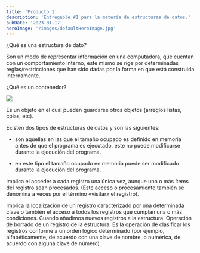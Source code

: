 ```yaml
---
title: 'Producto 1'
description: 'Entregable #1 para la matería de estructuras de datos.'
pubDate: '2023-01-17'
heroImage: '/images/defaultHeroImage.jpg'
---
```



<Question>¿Qué es una estructura de dato?</Question>

Son un modo de representar información en una computadora, que cuentan con un comportamiento interno, este mismo se rige por determinadas reglas/restricciones que han sido dadas por la forma en que está construida internamente.

<Question>¿Qué es un contenedor?</Question>

![](/images/contenedor.png)

Es un objeto en el cual pueden guardarse otros objetos (arreglos listas, colas, etc).

<Title>Tipos de estructuras de datos</Title>

Existen dos tipos de estructuras de datos y son las siguientes:

- <Title>Estáticas</Title>

  son aquellas en las que el tamaño ocupado es definido en memoria antes de que el programa es ejecutado, este no puede modificarse durante la ejecución del programa.

- <Title>Dinámicas</Title>

  en este tipo el tamaño ocupado en memoria puede ser modificado durante la ejecución del programa.

<Title>Estructuras de datos</Title>

<section class="grid grid-cols-2 max-sm:grid-cols-1 gap-4">
  <Card
    title="Arreglo"
    description="Son una estructura que almacena los datos un elemento al lado del otro, de tamaño fijo y no puede guardar datos de diferentes tipos, es decir no puedo guardar valores numéricos y booleanos al mismo tiempo."
    image="/images/array.jpg"
  />
  <Card
    title="Lista enlazada"
    description="Similar a los arrays con la diferencia de que por defecto no tenemos por qué saber la cantidad de lementos que va a contener."
    image="/images/linkedList.jpg"
  />
  <Card
    title="Pila"
    description="Tipo de listas que tienen la particularidad de sólo poder eliminar o insertar en la cima de las mismas."
    image="/images/pila.png"
  />
  <Card
    title="Cola"
    description="Tipo de lista que nos permite emular el comportamiento de una fila o cola en la vida real donde el primer elemento en ingresar es el primero en salir."
    image="/images/cola.svg"
  />
  <Card
    title="Arbol binario"
    description="Se componen de un nodo, donde cada uno contiene un ítem o un valor, una referencia a un nodo que será el hijo izquierdo y otra referencia para el nodo derecho.."
    image="/images/arbolBinario.png"
  />
  <Card
    title="Grafo"
    description="Tipo no lineal de estructura matemática formada por un conjunto de puntos, y de líneas, cada una de las cuales une un punto a otro."
    image="/images/grafo.png"
  />
</section>

<Title> Operaciones con Estructuras de datos: </Title>

<Title>Recorrido</Title>

Implica el acceder a cada registro una única vez, aunque uno o más ítems del registro sean procesados. (Este acceso o procesamiento también se denomina a veces por el término «visitar» el registro).

<Title>Búsqueda</Title>
Implica la localización de un registro caracterizado por una determinada clave o
también el acceso a todos los registros que cumplan una o más condiciones.

<Title>Insersión</Title>
Cuando añadimos nuevos registros a la estructura.

<Title>Eliminación</Title>
Operación de borrado de un registro de la estructura.

<Title>Ordenación</Title>
Es la operación de clasificar los registros conforme a un orden lógico determinado
(por ejemplo, alfabéticamente, de acuerdo con una clave de nombre, o numérica, de
acuerdo con alguna clave de número).

<Title>Referencias</Title>

<section class="flex flex-col gap-2">
  <Reference
    text="Contenedores. (2018, 8 enero). [PDF] Contenedores - Free Download PDF. Recuperado 16 de enero de 2023, de"
    url="https://nanopdf.com/download/contenedores_pdf"
  />

  <Reference
    text="EcuRed. (2022, 13 septiembre). Estructura de datos - EcuRed. Recuperado 17 de enero de 2023, de"
    url="https://www.ecured.cu/Estructura_de_datos"
  />

  <Reference
    text="Garcia Serna, A. (2018). ¿Qué son las estructuras de datos? EDteam. Recuperado 16 de enero de 2023, de"
    url="https://ed.team/blog/estructuras-de-datos"
  />

  <Reference
    text="Henry, R. Recuperado 16 de enero de 2023, de"
    url="https://blog.soyhenry.com/que-es-una-estructura-de-datos-en-programacion/"
  />

</section>
